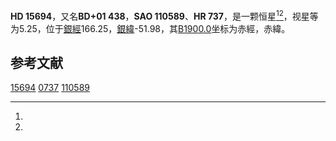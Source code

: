 {{Starbox begin
| name = HD 15694
}}
{{Starbox observe
| epoch = [[J2000.0|J2000.0]]
| constell = {{星座名待查}}<ref name=SIMBAD>{{cite web
 | url=http://simbad.u-strasbg.fr/simbad/sim-id?Ident=HR+737
 | title =Pulsating variable Star
 | publisher=Centre de Données astronomiques de Strasbourg
 | work=SIMBAD
 | accessdate=2012-07-13}}</ref><ref name=DATA>{{cite web
 | url=http://vizier.u-strasbg.fr/viz-bin/VizieR-5?-out.add=.&-source=5050&-corr=PK=HR&-out.max=9999&HR=737
 | title=VizieR Detailed Page
 | accessdate=2012-07-13
 | archive-date=2016-03-05
 | archive-url=https://web.archive.org/web/20160305044807/http://vizier.u-strasbg.fr/viz-bin/VizieR-5?-out.add=.&-source=5050&-corr=PK=HR&-out.max=9999&HR=737
 | dead-url=no
 }}</ref>
| 星官 = 
| ra = {{RA|2|31|30.1}}<ref name=SIMBAD /><ref name=DATA />
| dec = {{DEC|+2|16|2}}<ref name=SIMBAD /><ref name=DATA />
| appmag_v = 5.25<ref name=SIMBAD /><ref name=DATA />
}}
{{Starbox character
| class = K3III<ref name=SIMBAD /><ref name=DATA />
| b-v = 1.27<ref name=SIMBAD /><ref name=DATA />
| u-b = 1.41<ref name=SIMBAD /><ref name=DATA />
| r-i = <ref name=SIMBAD /><ref name=DATA />
| variable = 
}}
{{Starbox astrometry
| radial_v = 1.41
| prop_mo_ra = 26
| parallax = 0.041
| p_error = 
}}
{{Starbox catalog
| names =BD+01 438，[[SAO星表|SAO]] 110589，[[HD星表|HD]] 15694，[[HR星表|HR]] 737}}
{{Starbox reference |Simbad=HR+737}}
{{Starbox end}}

'''HD 15694'''，又名'''BD+01 438'''，'''SAO 110589'''、'''HR 737'''，是一颗恒星<ref name=SIMBAD /><ref name=DATA />，视星等为5.25，位于[[銀道座標系|銀經]]166.25，[[銀道座標系|銀緯]]-51.98，其[[B1900.0|B1900.0]]坐标为赤經{{RA|2|26|19.7}}，赤緯{{DEC|+1|-51.98|27}}。

== 参考文献 ==
{{reflist}}

{{star-stub}}

[[Category:HD和HDE天體|15694]]
[[Category:HR天體|0737]]
[[Category:SAO天體|110589]]
